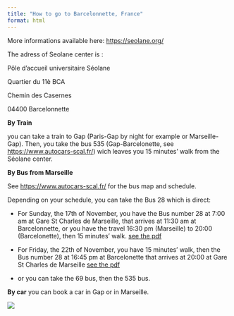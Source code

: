```yaml
---
title: "How to go to Barcelonnette, France"
format: html
---
```


More informations available here:  <https://seolane.org/>

The adress of Seolane center is : 

Pôle d'accueil universitaire Séolane 

Quartier du 11è BCA

Chemin des Casernes

04400 Barcelonnette

**By Train** 

you can take a train to Gap (Paris-Gap by night for example or Marseille-Gap). Then, you take the bus 535 (Gap-Barcelonette, see <https://www.autocars-scal.fr/>) wich leaves you 15 minutes' walk from the Séolane center.

**By Bus from Marseille**

See <https://www.autocars-scal.fr/> for the bus map and schedule.

Depending on your schedule, you can take the Bus 28 which is direct:
  
- For Sunday, the 17th of November, you have the Bus number 28 at 7:00 am at Gare St Charles de Marseille, that arrives at 11:30 am at Barcelonnette, or you have the travel 16:30 pm (Marseille) to 20:00 (Barcelonette), then 15 minutes' walk.  [see the pdf](pdf/Bus_Ligne28.pdf)

- For Friday, the 22th of November, you have 15 minutes' walk, then the Bus number 28 at 16:45 pm at Barcelonette that arrives at 20:00 at Gare St Charles de Marseille [see the pdf](pdf/Bus_Ligne28.pdf)
  
- or you can take the 69 bus, then the 535 bus.


**By car**
you can book a car in Gap or in Marseille. 

![](images/transport.png)

